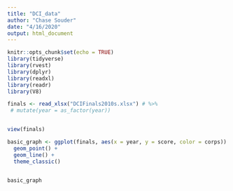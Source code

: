 ```yaml
---
title: "DCI_data"
author: "Chase Souder"
date: "4/16/2020"
output: html_document
---
```


```r
knitr::opts_chunk$set(echo = TRUE)
library(tidyverse)
library(rvest)
library(dplyr)
library(readxl)
library(readr)
library(V8)
```

```r

finals <- read_xlsx("DCIFinals2010s.xlsx") # %>%
 # mutate(year = as_factor(year))


view(finals)

basic_graph <- ggplot(finals, aes(x = year, y = score, color = corps)) +
  geom_point() +
  geom_line() +
  theme_classic()


basic_graph

```



